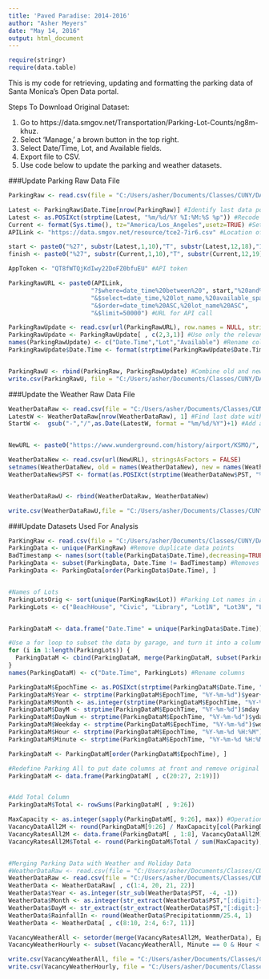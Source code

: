 ```yaml
---
title: 'Paved Paradise: 2014-2016'
author: "Asher Meyers"
date: "May 14, 2016"
output: html_document
---
```


```r

require(stringr)
require(data.table)
```

This is my code for retrieving, updating and formatting the parking data of Santa Monica's Open Data portal.

Steps To Download Original Dataset:

1. Go to https://data.smgov.net/Transportation/Parking-Lot-Counts/ng8m-khuz.
2. Select 'Manage,' a brown button in the top right.
3. Select Date/Time, Lot, and Available fields.
4. Export file to CSV.
5. Use code below to update the parking and weather datasets.



###Update Parking Raw Data File
```r
ParkingRaw <- read.csv(file = "C:/Users/asher/Documents/Classes/CUNY/DATA 607/Final Project/ParkingRawU.csv", stringsAsFactors = FALSE, header = TRUE, sep = ",") #Read in the existing parking dataset

Latest <- ParkingRaw$Date.Time[nrow(ParkingRaw)] #Identify last data point in raw dataset
Latest <- as.POSIXct(strptime(Latest, "%m/%d/%Y %I:%M:%S %p")) #Recode time format to match API specs
Current <- format(Sys.time(), tz="America/Los_Angeles",usetz=TRUE) #Set the currnt time as an endpoint for the API call.
APILink <- "https://data.smgov.net/resource/tce2-7ir6.csv" #Location of API

start <- paste0("%27", substr(Latest,1,10),"T", substr(Latest,12,18),"1%27") #Start date of API call
finish <- paste0("%27", substr(Current,1,10),"T", substr(Current,12,19),"%27") #End date of API call

AppToken <- "QT8fWTQjKdIwy22DoFZ0bfuEU" #API token

ParkingRawURL <- paste0(APILink,
                       "?$where=date_time%20between%20", start,"%20and%20", finish,
                       "&$select=date_time,%20lot_name,%20available_spaces",
                       "&$order=date_time%20ASC,%20lot_name%20ASC",
                       "&$limit=50000") #URL for API call

ParkingRawUpdate <- read.csv(url(ParkingRawURL), row.names = NULL, stringsAsFactors = FALSE) #Make the API call and download it to a csv.
ParkingRawUpdate <- ParkingRawUpdate[ , c(2,3,1)] #Use only the relevant columns, date, lot name, and number of spaces available.
names(ParkingRawUpdate) <- c("Date.Time","Lot","Available") #Rename columns to match original dataset.
ParkingRawUpdate$Date.Time <- format(strptime(ParkingRawUpdate$Date.Time,"%Y-%m-%dT%H:%M:%S"), "%m/%d/%Y %I:%M:%S %p") #Convert date format to match original


ParkingRawU <- rbind(ParkingRaw, ParkingRawUpdate) #Combine old and new dataset
write.csv(ParkingRawU, file = "C:/Users/asher/Documents/Classes/CUNY/DATA 607/Final Project/ParkingRawU.csv", row.names = FALSE) #Write file to a CSV on the local hard drive
```

###Update the Weather Raw Data File

```r


WeatherDataRaw <- read.csv(file = "C:/Users/asher/Documents/Classes/CUNY/DATA 607/Final Project/WeatherDataRawU.csv", sep = ",", stringsAsFactors = FALSE)
LatestW <- WeatherDataRaw[nrow(WeatherDataRaw), 1] #Find last date with weather data
StartW <-  gsub("-","/",as.Date(LatestW, format = "%m/%d/%Y")+1) #Add a day and convert hyphens to slashes


NewURL <- paste0("https://www.wunderground.com/history/airport/KSMO/", StartW, "/CustomHistory.html?dayend=", format(Sys.Date()-1, "%d&monthend=%m&yearend=%Y"), "&format=1")

WeatherDataNew <- read.csv(url(NewURL), stringsAsFactors = FALSE)
setnames(WeatherDataNew, old = names(WeatherDataNew), new = names(WeatherDataRaw)) #Change column names of update to match the old column names
WeatherDataNew$PST <- format(as.POSIXct(strptime(WeatherDataNew$PST, "%Y-%m-%d")), "%m/%d/%Y")


WeatherDataRawU <- rbind(WeatherDataRaw, WeatherDataNew)

write.csv(WeatherDataRawU,file = "C:/Users/asher/Documents/Classes/CUNY/DATA 607/Final Project/WeatherDataRawU.csv", row.names = FALSE)
```



###Update Datasets Used For Analysis

```r

ParKingRaw <- read.csv(file = "C:/Users/asher/Documents/Classes/CUNY/DATA 607/Final Project/ParkingRawU.csv", stringsAsFactors = FALSE, header = TRUE, sep = ",")
ParkingData <- unique(ParKingRaw) #Remove duplicate data points
BadTimestamp <- names(sort(table(ParkingData$Date.Time),decreasing=TRUE)[1]) #Reveals that one timestamp has more than one entry per parking lot - we'll remove this timestamp. Now, all timestamps have exactly 18 readings - one per garage.
ParkingData <- subset(ParkingData, Date.Time != BadTimestamp) #Removes bad timestamp, at Nov 1, 2015, 1 AM.
ParkingData <- ParkingData[order(ParkingData$Date.Time), ]


#Names of Lots
ParkingLotsOrig <- sort(unique(ParKingRaw$Lot)) #Parking Lot names in alphabetical order, original
ParkingLots <- c("BeachHouse", "Civic", "Library", "Lot1N", "Lot3N", "Lot4S", "Lot5S", "Lot8N", "Pier", "Struc1", "Struc2", "Struc3", "Struc4", "Struc5", "Struc6", "Struc7", "Struc8", "Struc9")


ParkingDataM <- data.frame("Date.Time" = unique(ParkingData$Date.Time))#Create a dataframe to house the merged dataset, starting with a vector of 144,849 unique timestamps

#Use a for loop to subset the data by garage, and turn it into a column to add to a dataframe.
for (i in 1:length(ParkingLots)) {
  ParkingDataM <- cbind(ParkingDataM, merge(ParkingDataM, subset(ParkingData, Lot == ParkingLotsOrig[i])[,c(1,3)], by = "Date.Time")$Available)
}
names(ParkingDataM) <- c("Date.Time", ParkingLots) #Rename columns

ParkingDataM$EpochTime <- as.POSIXct(strptime(ParkingDataM$Date.Time, "%m/%d/%Y %I:%M:%S %p"))
ParkingDataM$Year <- strptime(ParkingDataM$EpochTime, "%Y-%m-%d")$year+1900
ParkingDataM$Month <- as.integer(strptime(ParkingDataM$EpochTime, "%Y-%m-%d")$mon+1) #Obtain the month of a given date, 1-12
ParkingDataM$DayM <- strptime(ParkingDataM$EpochTime, "%Y-%m-%d")$mday
ParkingDataM$DayNum <- strptime(ParkingDataM$EpochTime, "%Y-%m-%d")$yday+1 #Obtain the daynumber, eg Feb 1 = 32 
ParkingDataM$Weekday <- strptime(ParkingDataM$EpochTime, "%Y-%m-%d")$wday #Obtain the weekday, 0-6, 0 = Sunday
ParkingDataM$Hour <- strptime(ParkingDataM$EpochTime, "%Y-%m-%d %H:%M")$hour
ParkingDataM$Minute <- strptime(ParkingDataM$EpochTime, "%Y-%m-%d %H:%M")$min

ParkingDataM <- ParkingDataM[order(ParkingDataM$EpochTime), ]

#Redefine Parking All to put date columns at front and remove original Date.Time column
ParkingDataM <- data.frame(ParkingDataM[ , c(20:27, 2:19)])


#Add Total Column
ParkingDataM$Total <- rowSums(ParkingDataM[ , 9:26])

MaxCapacity <- as.integer(sapply(ParkingDataM[, 9:26], max)) #Operationally define max capacity as maximum available in 2015
VacancyDataAll2M <- round(ParkingDataM[9:26] / MaxCapacity[col(ParkingDataM[, 9:26])], 3) #Divide number of spaces available by max capacity vector
VacancyRatesAll2M <- data.frame(ParkingDataM[ , 1:8], VacancyDataAll2M) #Create a dataset containing the vacancy rate of each garage at each moment
VacancyRatesAll2M$Total <- round(ParkingDataM$Total / sum(MaxCapacity),3)


#Merging Parking Data with Weather and Holiday Data
#WeatherDataRaw <- read.csv(file = "C:/Users/asher/Documents/Classes/CUNY/DATA 607/Final Project/WeatherData14To16.csv", sep = ",", stringsAsFactors = FALSE)
WeatherDataRaw <- read.csv(file = "C:/Users/asher/Documents/Classes/CUNY/DATA 607/Final Project/WeatherDataRawU.csv", sep = ",", stringsAsFactors = FALSE)
WeatherData <- WeatherDataRaw[ , c(1:4, 20, 21, 22)]
WeatherData$Year <- as.integer(str_sub(WeatherData$PST, -4, -1))
WeatherData$Month <- as.integer(str_extract(WeatherData$PST,"[:digit:]{1,2}"))
WeatherData$DayM <- str_extract(str_extract(WeatherData$PST,"[:digit:]{1,2}[:print:]{1}[:digit:]{4}"), "[:digit:]{1,2}")
WeatherData$RainfallIn <- round(WeatherData$Precipitationmm/25.4, 1)
WeatherData <- WeatherData[ , c(8:10, 2:4, 6:7, 11)]

VacancyWeatherAll <- setorder(merge(VacancyRatesAll2M, WeatherData), EpochTime)
VacancyWeatherHourly <- subset(VacancyWeatherAll, Minute == 0 & Hour < 7 & Hour > 0)

write.csv(VacancyWeatherAll, file = "C:/Users/asher/Documents/Classes/CUNY/DATA 607/Final Project/VacancyWeatherAllU.csv", row.names = FALSE)
write.csv(VacancyWeatherHourly, file = "C:/Users/asher/Documents/Classes/CUNY/DATA 607/Final Project/VacancyWeatherHourly.csv", row.names = FALSE)
```
